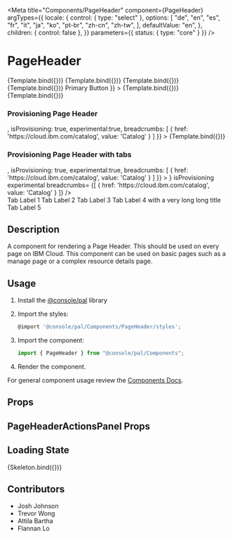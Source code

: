 


<Meta
  title="Components/PageHeader"
  component={PageHeader}
  argTypes={{
    locale: {
      control: { type: "select" },
      options: [
        "de",
        "en",
        "es",
        "fr",
        "it",
        "ja",
        "ko",
        "pt-br",
        "zh-cn",
        "zh-tw",
      ],
      defaultValue: "en",
    },
    children: { control: false },
  }}
  parameters={{ status: { type: "core" } }}
/>

# PageHeader


<Canvas>
  <Story
    name="Demo"
    args={{
      title: "Basic Page Header",
    }}
  >
    {Template.bind({})}
  </Story>
</Canvas>

<Canvas>
  <Story
    name="Experimental"
    args={{
      title: "Basic Page Header",
      experimental: true,
    }}
  >
    {Template.bind({})}
  </Story>
</Canvas>

<Canvas>
  <Story
    name="Experimental - Return Link"
    args={{
      title: "Basic Page Header",
      experimental: true,
      returnLink: "../"
    }}
  >
    {Template.bind({})}
  </Story>
</Canvas>

<Canvas>
  <Story
    name="Experimental - Breadcrumbs"
    args={{
      title: "Basic Page Header",
      experimental: true,
      breadcrumbs: [
        {
          "href": "https://cloud.ibm.com",
          "value": "Breadcrumb 1"
        },
        {
          "href": "https://cloud.ibm.com",
          "value": "Breadcrumb 2"
        },
        {
          "value": "Breadcrumb 3",
          "asButton": true
        }
      ]
    }}
  >
    {Template.bind({})}
  </Story>
</Canvas>

<Canvas>
  <Story
    name="Experimental - Primary Button"
    args={{
      title: "Basic Page Header",
      experimental: true,
      breadcrumbs: [
        {
          "href": "https://cloud.ibm.com",
          "value": "Breadcrumb 1"
        },
        {
          "href": "https://cloud.ibm.com",
          "value": "Breadcrumb 2"
        },
        {
          "value": "Breadcrumb 3",
          "asButton": true
        }
      ],
      children: <Button kind="primary" size="field"> Primary Button</Button>
    }}
  >
    {Template.bind({})}
  </Story>
</Canvas>

<Canvas>
  <Story
    name="Experimental - World Header"
    args={{
      title: "A title that explains what you do in this world",
      subtitle: "A subtitle that expands upon the title and highlights why this world is great.",
      experimental: true,
      isWorld: true,
      illustration: illustration,
    }}
  >
    {Template.bind({})}
  </Story>
</Canvas>

### Provisioning Page Header

<Canvas>
  <Story
    name="Experimental - Provisioning Page Header"
    args={{
      title: 'Cloudant',
      icon:  <Cloud32 />,
      isProvisioning: true,
      experimental:true,
      breadcrumbs: [
        { href: 'https://cloud.ibm.com/catalog', value: 'Catalog' }
      ]
    }}
  >
    {Template.bind({})}
  </Story>
</Canvas>

### Provisioning Page Header with tabs

<Canvas>
  <Story
    name="Experimental - Provisioning Page Header with Tabs"
    args={{
      title: 'Cloudant',
      icon:  <Cloud32 />,
      isProvisioning: true,
      experimental:true,
      breadcrumbs: [
        { href: 'https://cloud.ibm.com/catalog', value: 'Catalog' }
      ]
    }}
  >
    <PageHeader 
      title='Cloudant'
      icon= {<Cloud32 />}
      isProvisioning
      experimental
      breadcrumbs= {[
        { href: 'https://cloud.ibm.com/catalog', value: 'Catalog' }
      ]}
    />
    <Theme theme="white" >
      <div style={{marginLeft: '16px'}}>
      <Tabs >
        <TabList aria-label="List of tabs" >
          <Tab>Tab Label 1</Tab>
          <Tab>Tab Label 2</Tab>
          <Tab>Tab Label 3</Tab>
          <Tab>
              Tab Label 4 with a very long long title
          </Tab>
          <Tab>Tab Label 5</Tab>
        </TabList>
      </Tabs>
      </div>
    </Theme>
  </Story>
</Canvas>


## Description

A component for rendering a Page Header. This should be used on every page on IBM Cloud. This component can be used on basic pages such
as a manage page or a complex resource details page.

## Usage

1.  Install the [@console/pal](https://github.ibm.com/ibmcloud/pal#how-to-install-and-use) library
2.  Import the styles:

    ```js
    @import '@console/pal/Components/PageHeader/styles';
    ```

3.  Import the component:

    ```js
    import { PageHeader } from "@console/pal/Components";
    ```

4.  Render the component.

For general component usage review the [Components Docs](https://pages.github.ibm.com/ibmcloud/pal/development-guidelines/components/overview).

## Props

<ArgsTable of={PageHeader} />

## PageHeaderActionsPanel Props

<ArgsTable of={PageHeaderActionsPanel} />

## Loading State


<Canvas>
  <Story
    name="Loading State"
    args={{
      breadcrumbs: true,
      actions: true,
      title: true,
    }}
  >
    {Skeleton.bind({})}
  </Story>
</Canvas>

## Contributors

- Josh Johnson
- Trevor Wong
- Attila Bartha
- Flannan Lo
